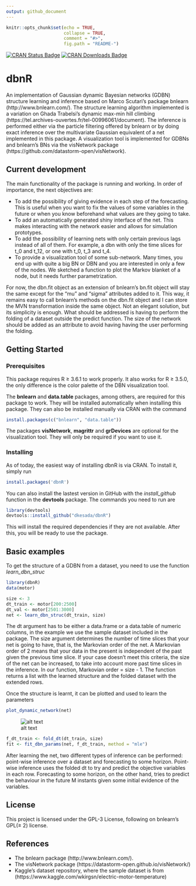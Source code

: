 ```yaml
---
output: github_document
---
```


<!-- README.md is generated from README.Rmd. Please edit that file -->

```r
knitr::opts_chunk$set(echo = TRUE, 
                      collapse = TRUE, 
                      comment = "#>",
                      fig.path = "README-")
```


[![CRAN Status Badge](https://www.r-pkg.org/badges/version/dbnR)](https://CRAN.R-project.org/package=dbnR)
[![CRAN Downloads Badge](https://cranlogs.r-pkg.org/badges/grand-total/dbnR)](https://CRAN.R-project.org/package=dbnR)


# dbnR

An implementation of Gaussian dynamic Bayesian networks (GDBN) structure learning and inference based on Marco Scutari's package bnlearn (http://www.bnlearn.com/). The structure learning algorithm implemented is a variation on Ghada Trabelsi's dynamic max-min hill climbing (https://tel.archives-ouvertes.fr/tel-00996061/document). The inference is performed either via the particle filtering offered by bnlearn or by doing exact inference over the multivariate Gaussian equivalent of a net implemented in this package. A visualization tool is implemented for GDBNs and bnlearn's BNs via the visNetwork package (https://github.com/datastorm-open/visNetwork).

## Current development

The main functionality of the package is running and working. In order of importance, the next objectives are:
  
  * To add the possibility of giving evidence in each step of the forecasting. This is useful when you want to fix the values of some variables in the future or when you know beforehand what values are they going to take.
  * To add an automatically generated shiny interface of the net. This makes interacting with the network easier and allows for simulation prototypes.
  * To add the possibility of learning nets with only certain previous lags instead of all of them. For example, a dbn with only the time slices for t_0 and t_12, or one with t_0, t_3 and t_4.
  * To provide a visualization tool of some sub-network. Many times, you end up with quite a big BN or DBN and you are interested in only a few of the nodes. We sketched a function to plot the Markov blanket of a node, but it needs further parametrization.

For now, the dbn.fit object as an extension of bnlearn's bn.fit object will stay the same except for the "mu" and "sigma" attributes added to it. This way, it remains easy to call bnlearn's methods on the dbn.fit object and I can store the MVN transformation inside the same object. Not an elegant solution, but its simplicity is enough. What should be addressed is having to perform the folding of a dataset outside the predict function. The size of the network should be added as an attribute to avoid having having the user performing the folding.

## Getting Started

### Prerequisites

This package requires R ≥ 3.6.1 to work properly. It also works for R ≥ 3.5.0, the only difference is the color palette of the DBN visualization tool.

The __bnlearn__ and __data.table__ packages, among others, are required for this package to work. They will be installed automatically when installing this package. They can also be installed manually via CRAN with the command

```r
install.packages(c("bnlearn", "data.table"))
```

The packages __visNetwork__, __magrittr__ and __grDevices__ are optional for the visualization tool. They will only be required if you want to use it.

### Installing
As of today, the easiest way of installing dbnR is via CRAN. To install it, simply run
```r
install.packages('dbnR')
```

You can also install the lastest version in GitHub with the _install_github_ function in the __devtools__ package. The commands you need to run are
```r
library(devtools)
devtools::install_github("dkesada/dbnR")
```

This will install the required dependencies if they are not available. After this, you will be ready to use the package.

## Basic examples

To get the structure of a GDBN from a dataset, you need to use the function _learn_dbn_struc_

```r
library(dbnR)
data(motor)

size <- 3
dt_train <- motor[200:2500]
dt_val <- motor[2501:3000]
net <- learn_dbn_struc(dt_train, size)
```

The dt argument has to be either a data.frame or a data.table of numeric columns, in the example we use the sample dataset included in the package. The size argument determines the number of time slices that your net is going to have, that is, the Markovian order of the net. A Markovian order of 2 means that your data in the present is independent of the past given the previous time slice. If your case doesn't meet this criteria, the size of the net can be increased, to take into account more past time slices in the inference. In our function, Markovian order = size - 1. The function returns a list with the learned structure and the folded dataset with the extended rows.

Once the structure is learnt, it can be plotted and used to learn the parameters

```r
plot_dynamic_network(net)
```

![alt text](https://raw.githubusercontent.com/dkesada/dbnR/master/media/dbn_plot.png)

```r
f_dt_train <- fold_dt(dt_train, size)
fit <- fit_dbn_params(net, f_dt_train, method = "mle")
```

After learning the net, two different types of inference can be performed: point-wise inference over a dataset and forecasting to some horizon. Point-wise inference uses the folded dt to try and predict the objective variables in each row. Forecasting to some horizon, on the other hand, tries to predict the behaviour in the future M instants given some initial evidence of the variables.

## License

This project is licensed under the GPL-3 License, following on bnlearn's GPL(≥ 2) license.

## References

* The bnlearn package (http://www.bnlearn.com/).
* The visNetwork package (https://datastorm-open.github.io/visNetwork/)
* Kaggle's dataset repository, where the sample dataset is from (https://www.kaggle.com/wkirgsn/electric-motor-temperature)

